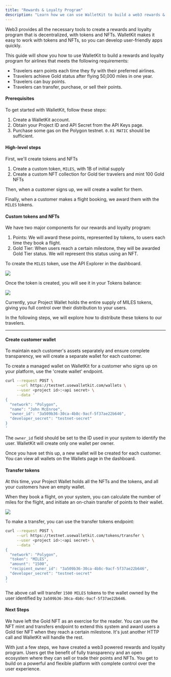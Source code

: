 ```yaml
---
title: "Rewards & Loyalty Program"
description: "Learn how we can use WalletKit to build a web3 rewards & loyalty program"
---
```


Web3 provides all the necessary tools to create a rewards and loyalty program that is decentralized, with tokens and NFTs. WalletKit makes it easy to work with tokens and NFTs, so you can develop user-friendly apps quickly.

This guide will show you how to use WalletKit to build a rewards and loyalty program for airlines that meets the following requirements:

* Travelers earn points each time they fly with their preferred airlines.
* Travelers achieve Gold status after flying 50,000 miles in one year.
* Travelers can buy points.
* Travelers can transfer, purchase, or sell their points.

#### Prerequisites

To get started with WalletKit, follow these steps:

1. Create a WalletKit account.
2. Obtain your Project ID and API Secret from the API Keys page.
3. Purchase some gas on the Polygon testnet. `0.01 MATIC` should be sufficient.

#### High-level steps

First, we'll create tokens and NFTs 

1. Create a custom token, `MILES`, with 1B of initial supply
2. Create a custom NFT collection for Gold tier travelers and mint 100 Gold NFTs

Then, when a customer signs up, we will create a wallet for them.

Finally, when a customer makes a flight booking, we award them with the `MILES` tokens.

#### Custom tokens and NFTs

We have two major components for our rewards and loyalty program:

1. Points: We will award these points, represented by tokens, to users each time they book a flight.
2. Gold Tier: When users reach a certain milestone, they will be awarded Gold Tier status. We will represent this status using an NFT.

To create the `MILES` token, use the API Explorer in the dashboard.

![](/images/reference/b36473a-image.png) 

Once the token is created, you will see it in your Tokens balance:

![ ](/images/reference/8a3dc76-image.png) 

Currently, your Project Wallet holds the entire supply of MILES tokens, giving you full control over their distribution to your users.

In the following steps, we will explore how to distribute these tokens to our travelers.

---

#### Create customer wallet

To maintain each customer's assets separately and ensure complete transparency, we will create a separate wallet for each customer.

To create a managed wallet on WalletKit for a customer who signs up on your platform, use the 'create wallet' endpoint.

```bash Shell
curl --request POST \
     --url https://testnet.usewalletkit.com/wallets \
     --user <project id>:<api secret> \
     --data '
{
  "network": "Polygon",
  "name": "John McEnroe",
  "owner_id": "3a509b36-30ca-4b8c-9acf-5f37ae22b646",
  "developer_secret": "testnet-secret"
}
'
```

The `owner_id` field should be set to the ID used in your system to identify the user. WalletKit will create only one wallet per owner.

Once you have set this up, a new wallet will be created for each customer. You can view all wallets on the Wallets page in the dashboard.

#### Transfer tokens

At this time, your Project Wallet holds all the NFTs and the tokens, and all your customers have an empty wallet.

When they book a flight, on your system, you can calculate the number of miles for the flight, and initiate an on-chain transfer of points to their wallet.

![](/images/reference/6a9b435-image.png) 

To make a transfer, you can use the transfer tokens endpoint:

```bash Shell
curl --request POST \
     --url https://testnet.usewalletkit.com/tokens/transfer \
     --user <project id>:<api secret> \
     --data '
{
  "network": "Polygon",
  "token": "MILES",
  "amount": "1500",
  "recipient_owner_id": "3a509b36-30ca-4b8c-9acf-5f37ae22b646",
  "developer_secret": "testnet-secret"
}
'
```

The above call will transfer `1500 MILES` tokens to the wallet owned by the user identified by `3a509b36-30ca-4b8c-9acf-5f37ae22b646`.

#### Next Steps

We have left the Gold NFT as an exercise for the reader. You can use the NFT mint and transfers endpoint to extend this system and award users a Gold tier NFT when they reach a certain milestone. It's just another HTTP call and WalletKit will handle the rest.

With just a few steps, we have created a web3 powered rewards and loyalty program. Users get the benefit of fully transparency and an open ecosystem where they can sell or trade their points and NFTs. You get to build on a powerful and flexible platform with complete control over the user experience.